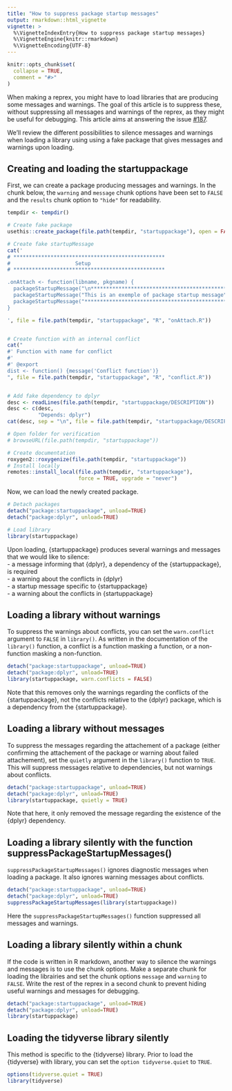 ```yaml
---
title: "How to suppress package startup messages"
output: rmarkdown::html_vignette
vignette: >
  %\VignetteIndexEntry{How to suppress package startup messages}
  %\VignetteEngine{knitr::rmarkdown}
  %\VignetteEncoding{UTF-8}
---
```


```r
knitr::opts_chunk$set(
  collapse = TRUE,
  comment = "#>"
)
```

When making a reprex, you might have to load libraries that are producing some messages and warnings. The goal of this article is to suppress these, without suppressing all messages and warnings of the reprex, as they might be useful for debugging. This article aims at answering the issue [#187](https://github.com/tidyverse/reprex/issues/187). 

We'll review the different possibilities to silence messages and warnings when loading a library using using a fake package that gives messages and warnings upon loading.

## Creating and loading the startuppackage

First, we can create a package producing messages and warnings. In the chunk below, the `warning` and `message` chunk options have been set to `FALSE` and the `results` chunk option to `"hide"` for readability.    

```r
tempdir <- tempdir()

# Create fake package
usethis::create_package(file.path(tempdir, "startuppackage"), open = FALSE)

# Create fake startupMessage
cat('
# *************************************************
#                     Setup
# *************************************************

.onAttach <- function(libname, pkgname) {
  packageStartupMessage("\n*******************************************************")
  packageStartupMessage("This is an exemple of package startup message")
  packageStartupMessage("*******************************************************\n")
}

', file = file.path(tempdir, "startuppackage", "R", "onAttach.R"))


# Create function with an internal conflict
cat("
#' Function with name for conflict
#'
#' @export
dist <- function() {message('Conflict function')}
", file = file.path(tempdir, "startuppackage", "R", "conflict.R"))


# Add fake dependency to dplyr
desc <- readLines(file.path(tempdir, "startuppackage/DESCRIPTION"))
desc <- c(desc,
          "Depends: dplyr")
cat(desc, sep = "\n", file = file.path(tempdir, "startuppackage/DESCRIPTION"))

# Open folder for verification
# browseURL(file.path(tempdir, "startuppackage"))

# Create documentation
roxygen2::roxygenize(file.path(tempdir, "startuppackage"))
# Install locally
remotes::install_local(file.path(tempdir, "startuppackage"),
                       force = TRUE, upgrade = "never")

```

Now, we can load the newly created package.     

```r
# Detach packages
detach("package:startuppackage", unload=TRUE)
detach("package:dplyr", unload=TRUE)

# Load library
library(startuppackage)
```

Upon loading, {startuppackage} produces several warnings and messages that we would like to silence:   
- a message informing that {dplyr}, a dependency of the {startuppackage}, is required      
- a warning about the conflicts in {dplyr}     
- a startup message specific to {startuppackage}      
- a warning about the conflicts in {startuppackage}       


## Loading a library without warnings

To suppress the warnings about conflicts, you can set the `warn.conflict` argument to `FALSE` in `library()`. As written in the documentation of the `library()` function, a conflict is a function masking a function, or a non-function masking a non-function.

```r
detach("package:startuppackage", unload=TRUE)
detach("package:dplyr", unload=TRUE)
library(startuppackage, warn.conflicts = FALSE)
```
  
Note that this removes only the warnings regarding the conflicts of the {startuppackage}, not the conflicts relative to the {dplyr} package, which is a dependency from the {startuppackage}.


## Loading a library without messages

To suppress the messages regarding the attachement of a package (either confirming the attachement of the package or warning about failed attachement), set the `quietly` argument in the `library()` function to `TRUE`. This will suppress messages relative to dependencies, but not warnings about conflicts.

```r
detach("package:startuppackage", unload=TRUE)
detach("package:dplyr", unload=TRUE)
library(startuppackage, quietly = TRUE)
```

Note that here, it only removed the message regarding the existence of the {dplyr} dependency.             


## Loading a library silently with the function suppressPackageStartupMessages()

`suppressPackageStartupMessages()` ignores diagnostic messages when loading a package. It also ignores warning messages about conflicts.
```r
detach("package:startuppackage", unload=TRUE)
detach("package:dplyr", unload=TRUE)
suppressPackageStartupMessages(library(startuppackage))
```

Here the `suppressPackageStartupMessages()` function suppressed all messages and warnings. 


## Loading a library silently within a chunk

If the code is written in R markdown, another way to silence the warnings and messages is to use the chunk options. Make a separate chunk for loading the librairies and set the chunk options `message` and `warning` to `FALSE`. Write the rest of the reprex in a second chunk to prevent hiding useful warnings and messages for debugging.

```r
detach("package:startuppackage", unload=TRUE)
detach("package:dplyr", unload=TRUE)
library(startuppackage)
```


## Loading the tidyverse library silently

This method is specific to the {tidyverse} library. Prior to load the {tidyverse} with library, you can set the `option tidyverse.quiet` to `TRUE`.

```r
options(tidyverse.quiet = TRUE)
library(tidyverse)
```



